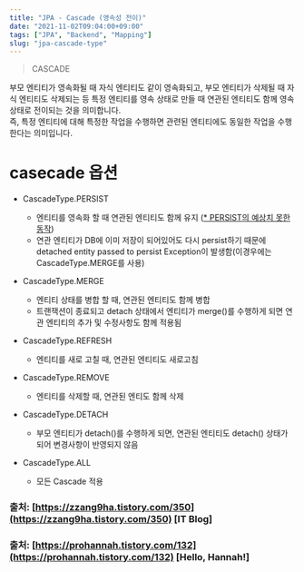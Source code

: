 ```yaml
---
title: "JPA - Cascade (영속성 전이)"
date: "2021-11-02T09:04:00+09:00"
tags: ["JPA", "Backend", "Mapping"]
slug: "jpa-cascade-type"
---
```


> CASCADE

부모 엔티티가 영속화될 때 자식 엔티티도 같이 영속화되고, 부모 엔티티가 삭제될 때 자식 엔티티도 삭제되는 등 특정 엔티티를 영속 상태로 만들 때 연관된 엔티티도 함께 영속 상태로 전이되는 것을 의미합니다.  
즉, 특정 엔티티에 대해 특정한 작업을 수행하면 관련된 엔티티에도 동일한 작업을 수행한다는 의미입니다.  

# casecade 옵션

* CascadeType.PERSIST
    * 엔티티를 영속화 할 때 연관된 엔티티도 함께 유지 ([* PERSIST의 예상치 못한 동작](https://joont92.github.io/jpa/CascadeType-PERSIST%EB%A5%BC-%ED%95%A8%EB%B6%80%EB%A1%9C-%EC%82%AC%EC%9A%A9%ED%95%98%EB%A9%B4-%EC%95%88%EB%90%98%EB%8A%94-%EC%9D%B4%EC%9C%A0/))
    * 연관 엔티티가 DB에 이미 저장이 되어있어도 다시 persist하기 때문에 detached entity passed to persist Exception이 발생함(이경우에는 CascadeType.MERGE를 사용)

* CascadeType.MERGE
    * 엔티티 상태를 병합 할 때, 연관된 엔티티도 함께 병합
    * 트랜잭션이 종료되고 detach 상태에서 엔티티가 merge()를 수행하게 되면 연관 엔티티의 추가 및 수정사항도 함께 적용됨

* CascadeType.REFRESH
    * 엔티티를 새로 고칠 때, 연관된 엔티티도 새로고침

* CascadeType.REMOVE
    * 엔티티를 삭제할 때, 연관된 엔티도 함께 삭제

* CascadeType.DETACH
    * 부모 엔티티가 detach()를 수행하게 되면, 연관된 엔티티도 detach() 상태가 되어 변경사항이 반영되지 않음

* CascadeType.ALL
    * 모든 Cascade 적용

### 출처: [https://zzang9ha.tistory.com/350](https://zzang9ha.tistory.com/350) [IT Blog]    
### 출처: [https://prohannah.tistory.com/132](https://prohannah.tistory.com/132) [Hello, Hannah!]
